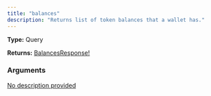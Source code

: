 ```yaml
---
title: "balances"
description: "Returns list of token balances that a wallet has."
---
```


**Type:** Query

**Returns:** [BalancesResponse!](/api-reference/types/balancesresponse)

### Arguments

<a href="/api-reference/types/balancesinput">
  <ResponseField name="input" type="BalancesInput!" required>
    No description provided
  </ResponseField>
</a>

